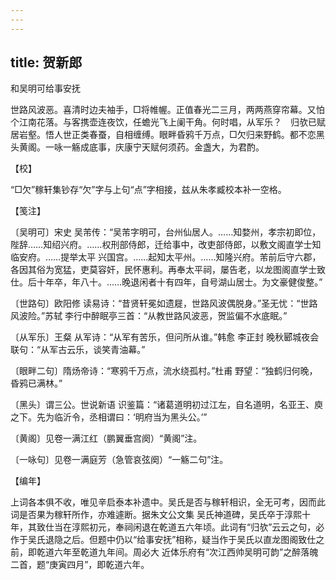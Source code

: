 ```yaml
---
---
---
```

title: 贺新郎
---



和吴明可给事安抚





世路风波恶。喜清时边夫袖手，□将帷幄。正值春光二三月，两两燕穿帘幕。又怕个江南花落。与客携壶连夜饮，任蟾光飞上阑干角。何时唱，从军乐？　归欤已赋居岩壑。悟人世正类春蚕，自相缠缚。眼畔昏鸦千万点，□欠归来野鹤。都不恋黑头黄阁。一咏一觞成底事，庆康宁天赋何须药。金盏大，为君酌。





【校】


“□欠”稼轩集钞存“欠”字与上句“点”字相接，兹从朱孝臧校本补一空格。





【笺注】


〔吴明可〕宋史 吴芾传：“吴芾字明可，台州仙居人。……知婺州，孝宗初即位，陛辞……知绍兴府。……权刑部侍郎，迁给事中，改吏部侍郎，以敷文阁直学士知临安府。……提举太平 兴国宫。……起知太平州。……知隆兴府。芾前后守六郡，各因其俗为宽猛，吏莫容奸，民怀惠利。再奉太平祠，屡告老，以龙图阁直学士致仕。后十年卒，年八十。……晚退闲者十有四年，自号湖山居士。为文豪健俊整。”

〔世路句〕欧阳修 读易诗：“昔贤轩冕如遗屣，世路风波偶脱身。”圣无忧：“世路风波险。”苏轼 李行中醉眠亭三首：“从教世路风波恶，贺监偏不水底眠。”

〔从军乐〕王粲 从军诗：“从军有苦乐，但问所从谁。”韩愈 李正封 晚秋郾城夜会联句：“从军古云乐，谈笑青油幕。”

〔眼畔二句〕隋炀帝诗：“寒鸦千万点，流水绕孤村。”杜甫 野望：“独鹤归何晚，昏鸦已满林。”

〔黑头〕谓三公。世说新语 识鉴篇：“诸葛道明初过江左，自名道明，名亚王、庾之下。先为临沂令，丞相谓曰：‘明府当为黑头公。’”

〔黄阁〕见卷一满江红（鹏翼垂宫阕）“黄阁”注。

〔一咏句〕见卷一满庭芳（急管哀弦阕）“一觞二句”注。





【编年】


上词各本俱不收，唯见辛启泰本补遗中。吴氏是否与稼轩相识，全无可考，因而此词是否果为稼轩所作，亦难遽断。据朱文公文集 吴氏神道碑，吴氏卒于淳熙十年，其致仕当在淳熙初元，奉祠闲退在乾道五六年顷。此词有“归欤”云云之句，必作于吴氏退隐之后。但题中仍以“给事安抚”相称，疑当作于吴氏以直龙图阁致仕之前，即乾道六年至乾道九年间。周必大 近体乐府有“次江西帅吴明可韵”之醉落魄二首，题“庚寅四月”，即乾道六年。